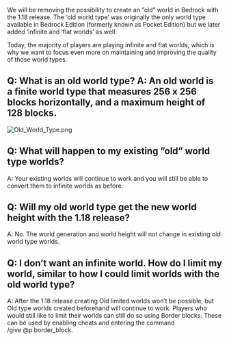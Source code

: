 We will be removing the possibility to create an ”old” world in Bedrock with the 1.18 release. The ‘old world type’ was originally the only world type available in Bedrock Edition (formerly known as Pocket Edition) but we later added ‘infinite and ‘flat worlds’ as well. 

Today, the majority of players are playing infinite and flat worlds, which is why we want to focus even more on maintaining and improving the quality of those world types. 

## **Q: What is an old world type?** A: An old world is a finite world type that measures 256 x 256 blocks horizontally, and a maximum height of 128 blocks.   
  

![Old_World_Type.png](https://feedback.minecraft.net/hc/article_attachments/4411763193485/Old_World_Type.png)  
  

## **Q: What will happen to my existing ”old” world type worlds?**   
A: Your existing worlds will continue to work and you will still be able to convert them to infinite worlds as before. 

## **Q: Will my old world type get the new world height with the 1.18 release?**   
A: No. The world generation and world height will not change in existing old world type worlds. 

## **Q: I don’t want an infinite world. How do I limit my world, similar to how I could limit worlds with the old world type?**   
A: After the 1.18 release creating Old limited worlds won’t be possible, but Old type worlds created beforehand will continue to work. Players who would still like to limit their worlds can still do so using Border blocks. These can be used by enabling cheats and entering the command /give @p border\_block.